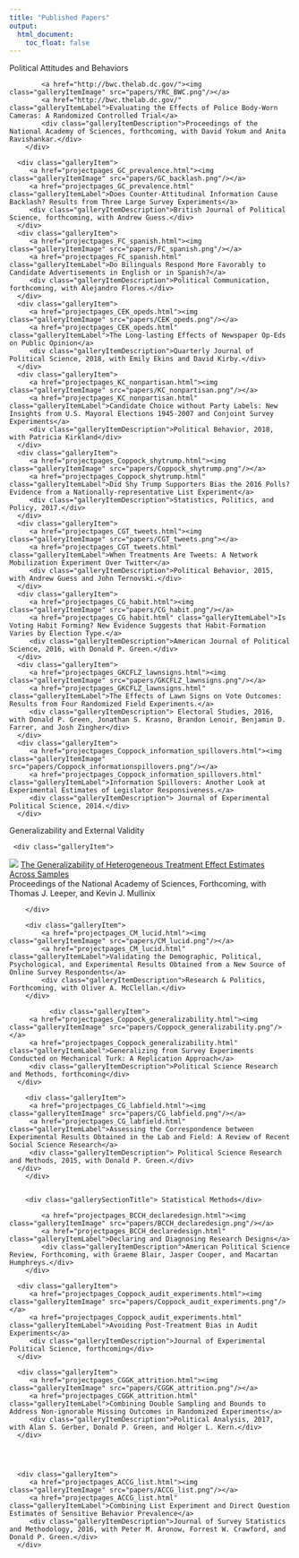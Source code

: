 ```yaml
---
title: "Published Papers"
output:
  html_document:
    toc_float: false
---
```


<!--html_preserve-->
<div class="band full">
<div class="bandContent gallerySection">
   <div class="gallerySectionTitle"> Political Attitudes and Behaviors</div>
   <div class="galleryItems">
   
   <div class="galleryItem">
			<a href="http://bwc.thelab.dc.gov/"><img class="galleryItemImage" src="papers/YRC_BWC.png"/></a>
			<a href="http://bwc.thelab.dc.gov/" class="galleryItemLabel">Evaluating the Effects of Police Body-Worn Cameras: A Randomized Controlled Trial</a>
			<div class="galleryItemDescription">Proceedings of the National Academy of Sciences, forthcoming, with David Yokum and Anita Ravishankar.</div>
		</div>
		
      <div class="galleryItem">
         <a href="projectpages_GC_prevalence.html"><img class="galleryItemImage" src="papers/GC_backlash.png"/></a>
         <a href="projectpages_GC_prevalence.html" class="galleryItemLabel">Does Counter-Attitudinal Information Cause Backlash? Results from Three Large Survey Experiments</a>
         <div class="galleryItemDescription">British Journal of Political Science, forthcoming, with Andrew Guess.</div>
      </div>
      <div class="galleryItem">
         <a href="projectpages_FC_spanish.html"><img class="galleryItemImage" src="papers/FC_spanish.png"/></a>
         <a href="projectpages_FC_spanish.html" class="galleryItemLabel">Do Bilinguals Respond More Favorably to Candidate Advertisements in English or in Spanish?</a>
         <div class="galleryItemDescription">Political Communication, forthcoming, with Alejandro Flores.</div>
      </div>
      <div class="galleryItem">
         <a href="projectpages_CEK_opeds.html"><img class="galleryItemImage" src="papers/CEK_opeds.png"/></a>
         <a href="projectpages_CEK_opeds.html" class="galleryItemLabel">The Long-lasting Effects of Newspaper Op-Eds on Public Opinion</a>
         <div class="galleryItemDescription">Quarterly Journal of Political Science, 2018, with Emily Ekins and David Kirby.</div>
      </div>
      <div class="galleryItem">
         <a href="projectpages_KC_nonpartisan.html"><img class="galleryItemImage" src="papers/KC_nonpartisan.png"/></a>
         <a href="projectpages_KC_nonpartisan.html" class="galleryItemLabel">Candidate Choice without Party Labels: New Insights from U.S. Mayoral Elections 1945-2007 and Conjoint Survey Experiments</a>
         <div class="galleryItemDescription">Political Behavior, 2018, with Patricia Kirkland</div>
      </div>
      <div class="galleryItem">
         <a href="projectpages_Coppock_shytrump.html"><img class="galleryItemImage" src="papers/Coppock_shytrump.png"/></a>
         <a href="projectpages_Coppock_shytrump.html" class="galleryItemLabel">Did Shy Trump Supporters Bias the 2016 Polls? Evidence from a Nationally-representative List Experiment</a>
         <div class="galleryItemDescription">Statistics, Politics, and Policy, 2017.</div>
      </div>
      <div class="galleryItem">
         <a href="projectpages_CGT_tweets.html"><img class="galleryItemImage" src="papers/CGT_tweets.png"></a>
         <a href="projectpages_CGT_tweets.html" class="galleryItemLabel">When Treatments Are Tweets: A Network Mobilization Experiment Over Twitter</a>
         <div class="galleryItemDescription">Political Behavior, 2015, with Andrew Guess and John Ternovski.</div>
      </div>
      <div class="galleryItem">
         <a href="projectpages_CG_habit.html"><img class="galleryItemImage" src="papers/CG_habit.png"/></a>
         <a href="projectpages_CG_habit.html" class="galleryItemLabel">Is Voting Habit Forming? New Evidence Suggests that Habit-Formation Varies by Election Type.</a>
         <div class="galleryItemDescription">American Journal of Political Science, 2016, with Donald P. Green.</div>
      </div>
      <div class="galleryItem">
         <a href="projectpages_GKCFLZ_lawnsigns.html"><img class="galleryItemImage" src="papers/GKCFLZ_lawnsigns.png"/></a>
         <a href="projectpages_GKCFLZ_lawnsigns.html" class="galleryItemLabel">The Effects of Lawn Signs on Vote Outcomes: Results from Four Randomized Field Experiments.</a>
         <div class="galleryItemDescription"> Electoral Studies, 2016, with Donald P. Green, Jonathan S. Krasno, Brandon Lenoir, Benjamin D. Farrer, and Josh Zingher</div>
      </div>
      <div class="galleryItem">
         <a href="projectpages_Coppock_information_spillovers.html"><img class="galleryItemImage" src="papers/Coppock_informationspillovers.png"/></a>
         <a href="projectpages_Coppock_information_spillovers.html" class="galleryItemLabel">Information Spillovers: Another Look at Experimental Estimates of Legislator Responsiveness.</a>
         <div class="galleryItemDescription"> Journal of Experimental Political Science, 2014.</div>
      </div>
   </div>
</div>
<div class="bandContent gallerySection">
   <div class="gallerySectionTitle"> Generalizability and External Validity </div>
   <div class="galleryItems">
     <div class="galleryItem">
  <a href="projectpages_CLM_heterogeneity.html"><img class="galleryItemImage" src="papers/CLM_heterogeneity.png"/></a>
    <a href="projectpages_CLM_heterogeneity.html" class="galleryItemLabel">The Generalizability of Heterogeneous Treatment Effect Estimates Across Samples</a>
      <div class="galleryItemDescription">Proceedings of the National Academy of Sciences, Forthcoming, with Thomas J. Leeper, and Kevin J. Mullinix</div>
        </div>
        
		<div class="galleryItem">
			<a href="projectpages_CM_lucid.html"><img class="galleryItemImage" src="papers/CM_lucid.png"/></a>
			<a href="projectpages_CM_lucid.html" class="galleryItemLabel">Validating the Demographic, Political, Psychological, and Experimental Results Obtained from a New Source of Online Survey Respondents</a>
			<div class="galleryItemDescription">Research & Politics, Forthcoming, with Oliver A. McClellan.</div>
		</div>
        
              <div class="galleryItem">
         <a href="projectpages_Coppock_generalizability.html"><img class="galleryItemImage" src="papers/Coppock_generalizability.png"/></a>
         <a href="projectpages_Coppock_generalizability.html" class="galleryItemLabel">Generalizing from Survey Experiments Conducted on Mechanical Turk: A Replication Approach</a>
         <div class="galleryItemDescription">Political Science Research and Methods, forthcoming</div>
      </div>
        
        <div class="galleryItem">
         <a href="projectpages_CG_labfield.html"><img class="galleryItemImage" src="papers/CG_labfield.png"/></a>
         <a href="projectpages_CG_labfield.html" class="galleryItemLabel">Assessing the Correspondence between Experimental Results Obtained in the Lab and Field: A Review of Recent Social Science Research</a>
         <div class="galleryItemDescription"> Political Science Research and Methods, 2015, with Donald P. Green.</div>
      </div>
        </div>
        
        
        <div class="gallerySectionTitle"> Statistical Methods</div>
   <div class="galleryItems">

<div class="galleryItem">
			<a href="projectpages_BCCH_declaredesign.html"><img class="galleryItemImage" src="papers/BCCH_declaredesign.png"/></a>
			<a href="projectpages_BCCH_declaredesign.html" class="galleryItemLabel">Declaring and Diagnosing Research Designs</a>
			<div class="galleryItemDescription">American Political Science Review, Forthcoming, with Graeme Blair, Jasper Cooper, and Macartan Humphreys.</div>
		</div>
        
      <div class="galleryItem">
         <a href="projectpages_Coppock_audit_experiments.html"><img class="galleryItemImage" src="papers/Coppock_audit_experiments.png"/></a>
         <a href="projectpages_Coppock_audit_experiments.html" class="galleryItemLabel">Avoiding Post-Treatment Bias in Audit Experiments</a>
         <div class="galleryItemDescription">Journal of Experimental Political Science, forthcoming</div>
      </div>

      <div class="galleryItem">
         <a href="projectpages_CGGK_attrition.html"><img class="galleryItemImage" src="papers/CGGK_attrition.png"/></a>
         <a href="projectpages_CGGK_attrition.html" class="galleryItemLabel">Combining Double Sampling and Bounds to Address Non-ignorable Missing Outcomes in Randomized Experiments</a>
         <div class="galleryItemDescription">Political Analysis, 2017, with Alan S. Gerber, Donald P. Green, and Holger L. Kern.</div>
      </div>
      
      
      
      
      <div class="galleryItem">
         <a href="projectpages_ACCG_list.html"><img class="galleryItemImage" src="papers/ACCG_list.png"/></a>
         <a href="projectpages_ACCG_list.html" class="galleryItemLabel">Combining List Experiment and Direct Question Estimates of Sensitive Behavior Prevalence</a>
         <div class="galleryItemDescription">Journal of Survey Statistics and Methodology, 2016, with Peter M. Aronow, Forrest W. Crawford, and Donald P. Green.</div>
      </div>
   </div>
</div>
<!--/html_preserve-->
